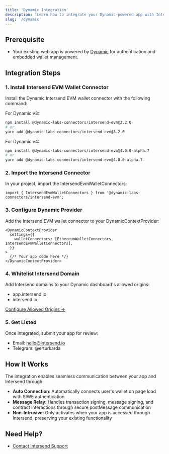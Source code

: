 ```yaml
---
title: 'Dynamic Integration'
description: 'Learn how to integrate your Dynamic-powered app with Intersend.'
slug: '/dynamic'
---
```


## Prerequisite

- Your existing web app is powered by [Dynamic](https://dynamic.xyz) for authentication and embedded wallet management.

## Integration Steps

### 1. Install Intersend EVM Wallet Connector

Install the Dynamic Intersend EVM wallet connector with the following command:

For Dynamic v3:
```bash
npm install @dynamic-labs-connectors/intersend-evm@3.2.0
# or
yarn add @dynamic-labs-connectors/intersend-evm@3.2.0
```

For Dynamic v4:
```bash
npm install @dynamic-labs-connectors/intersend-evm@4.0.0-alpha.7
# or
yarn add @dynamic-labs-connectors/intersend-evm@4.0.0-alpha.7
```

### 2. Import the Intersend Connector

In your project, import the IntersendEvmWalletConnectors:

```tsx
import { IntersendEvmWalletConnectors } from '@dynamic-labs-connectors/intersend-evm';
```

### 3. Configure Dynamic Provider

Add the Intersend EVM wallet connector to your DynamicContextProvider:

```tsx
<DynamicContextProvider
  settings={{
    walletConnectors: [EthereumWalletConnectors, IntersendEvmWalletConnectors],
  }}
>
  {/* Your app code here */}
</DynamicContextProvider>
```

### 4. Whitelist Intersend Domain

Add Intersend domains to your Dynamic dashboard's allowed origins:
- app.intersend.io
- intersend.io

[Configure Allowed Origins →](https://docs.dynamic.xyz/developer-dashboard/security#adding-an-origin)

### 5. Get Listed

Once integrated, submit your app for review:
- Email: hello@intersend.io
- Telegram: @erturkarda

## How It Works

The integration enables seamless communication between your app and Intersend through:

- **Auto Connection**: Automatically connects user's wallet on page load with SIWE authentication
- **Message Relay**: Handles transaction signing, message signing, and contract interactions through secure postMessage communication
- **Non-Intrusive**: Only activates when your app is accessed through Intersend, preserving your existing functionality

## Need Help?

- [Contact Intersend Support](mailto:hello@intersend.io)